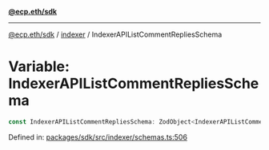 [**@ecp.eth/sdk**](../../index.mdx)

***

[@ecp.eth/sdk](/sdk-reference/index.mdx) / [indexer](/sdk-reference/indexer/index.mdx) / IndexerAPIListCommentRepliesSchema

# Variable: IndexerAPIListCommentRepliesSchema

```ts
const IndexerAPIListCommentRepliesSchema: ZodObject<IndexerAPIListCommentRepliesSchemaType>;
```

Defined in: [packages/sdk/src/indexer/schemas.ts:506](https://github.com/ecp-eth/comments-monorepo/blob/main/packages/sdk/src/indexer/schemas.ts#L506)
